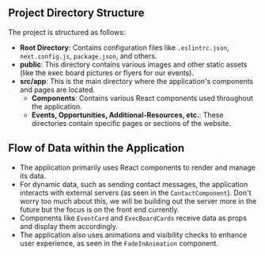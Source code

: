 ## Project Directory Structure
The project is structured as follows:
- **Root Directory**: Contains configuration files like `.eslintrc.json`, `next.config.js`, `package.json`, and others.
- **public**: This directory contains various images and other static assets (like the exec board pictures or flyers for our events).
- **src/app**: This is the main directory where the application's components and pages are located.
  - **Components**: Contains various React components used throughout the application.
  - **Events, Opportunities, Additional-Resources, etc.**: These directories contain specific pages or sections of the website.


## Flow of Data within the Application
- The application primarily uses React components to render and manage its data.
- For dynamic data, such as sending contact messages, the application interacts with external servers (as seen in the `ContactComponent`). Don't worry too much about this, we will be building out the server more in the future but the focus is on the front end currently. 
- Components like `EventCard` and `ExecBoardCards` receive data as props and display them accordingly.
- The application also uses animations and visibility checks to enhance user experience, as seen in the `FadeInAnimation` component.
